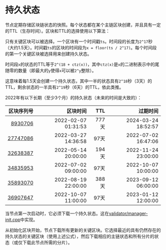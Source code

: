 # 持久状态

节点定期存储区块链状态的快照。每个状态都在某个主链区块创建，并且具有一定的TTL（生存时间）。区块和TTL的选择使用以下算法：

只有关键区块可以被选择。一个区块有一个时间戳`ts`。时间段的长度为`2^17`秒（大约1.5天）。时间戳`ts`的区块的时间段为`x = floor(ts / 2^17)`。每个时间段的第一个关键区块被选择用来创建持久状态。

时间段`x`的状态的TTL等于`2^(18 + ctz(x))`，其中`ctz(x)`是`x`的二进制表示中的尾随零的数量（即最大的`y`使得`x`可以被`2^y`整除）。

这意味着每1.5天会创建一个持久状态，其中一半的状态具有`2^18`秒（3天）的TTL，剩余状态的一半具有`2^19`秒（6天）的TTL，依此类推。

2022年有以下长期（至少3个月）的持久状态（未来的时间是大致的）：

|                                                                                                区块序列号 |                                                区块时间 |  TTL |                                                过期时间 |
| ---------------------------------------------------------------------------------------------------: | --------------------------------------------------: | ---: | --------------------------------------------------: |
|   [8930706](https://explorer.toncoin.org/search?workchain=-1\&shard=8000000000000000\&seqno=8930706) | 2022-02-07 01:31:53 | 777天 | 2024-03-24 18:52:57 |
| [27747086](https://explorer.toncoin.org/search?workchain=-1\&shard=8000000000000000\&seqno=27747086) | 2022-03-27 14:36:58 |  97天 | 2022-07-02 16:47:06 |
| [32638387](https://explorer.toncoin.org/search?workchain=-1\&shard=8000000000000000\&seqno=32638387) | 2022-05-14 20:00:00 | 194天 | 2022-11-24 23:00:00 |
| [34835953](https://explorer.toncoin.org/search?workchain=-1\&shard=8000000000000000\&seqno=34835953) | 2022-07-02 09:00:00 |  97天 | 2022-10-07 10:00:00 |
| [35893070](https://explorer.toncoin.org/search?workchain=-1\&shard=8000000000000000\&seqno=35893070) | 2022-08-19 22:00:00 | 388天 | 2023-09-12 06:00:00 |
| [36907647](https://explorer.toncoin.org/search?workchain=-1\&shard=8000000000000000\&seqno=36907647) | 2022-10-07 11:00:00 |  97天 | 2023-01-12 12:00:00 |

当节点第一次启动时，它必须下载一个持久状态。这在[validator/manager-init.cpp](https://github.com/ton-blockchain/ton/blob/master/validator/manager-init.cpp)中实现。

从初始化区块开始，节点下载所有更新的关键区块。它选择最近的具有仍然存在的持久状态的关键区块（使用上述公式），然后下载相应的主链状态和所有分片的状态（或仅下载此节点所需的分片）。
